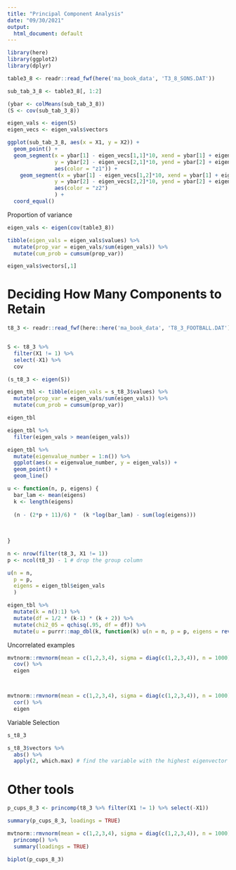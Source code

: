 ```yaml
---
title: "Principal Component Analysis"
date: "09/30/2021"
output:
  html_document: default
---
```



```r
library(here)
library(ggplot2)
library(dplyr)

table3_8 <- readr::read_fwf(here('ma_book_data', 'T3_8_SONS.DAT'))
```

```r
sub_tab_3_8 <- table3_8[, 1:2]

(ybar <- colMeans(sub_tab_3_8))
(S <- cov(sub_tab_3_8))

eigen_vals <- eigen(S)
eigen_vecs <- eigen_vals$vectors
```

```r
ggplot(sub_tab_3_8, aes(x = X1, y = X2)) +
  geom_point() +
  geom_segment(x = ybar[1] - eigen_vecs[1,1]*10, xend = ybar[1] + eigen_vecs[1,1]* 10,
               y = ybar[2] - eigen_vecs[2,1]*10, yend = ybar[2] + eigen_vecs[2,1]*10,
               aes(color = "z1")) +
    geom_segment(x = ybar[1] - eigen_vecs[1,2]*10, xend = ybar[1] + eigen_vecs[1,2]*10,
               y = ybar[2] - eigen_vecs[2,2]*10, yend = ybar[2] + eigen_vecs[2,2]*10,
               aes(color = "z2")
               ) +
  coord_equal()
```

Proportion of variance

```r

eigen_vals <- eigen(cov(table3_8))

tibble(eigen_vals = eigen_vals$values) %>% 
  mutate(prop_var = eigen_vals/sum(eigen_vals)) %>% 
  mutate(cum_prob = cumsum(prop_var))
```

```r
eigen_vals$vectors[,1]
```

# Deciding How Many Components to Retain

```r
t8_3 <- readr::read_fwf(here::here('ma_book_data', 'T8_3_FOOTBALL.DAT'))


S <- t8_3 %>% 
  filter(X1 != 1) %>% 
  select(-X1) %>% 
  cov

(s_t8_3 <- eigen(S))


```


```r
eigen_tbl <- tibble(eigen_vals = s_t8_3$values) %>% 
  mutate(prop_var = eigen_vals/sum(eigen_vals)) %>% 
  mutate(cum_prob = cumsum(prop_var))

eigen_tbl
```

```r
eigen_tbl %>% 
  filter(eigen_vals > mean(eigen_vals))
```

```r
eigen_tbl %>% 
  mutate(eigenvalue_number = 1:n()) %>% 
  ggplot(aes(x = eigenvalue_number, y = eigen_vals)) +
  geom_point() + 
  geom_line()
```

```r

u <- function(n, p, eigens) {
  bar_lam <- mean(eigens)
  k <- length(eigens)
  
  (n - (2*p + 11)/6) *  (k *log(bar_lam) - sum(log(eigens)))
  
  
  
}

n <- nrow(filter(t8_3, X1 != 1))
p <- ncol(t8_3) - 1 # drop the group column 

u(n = n,
  p = p,
  eigens = eigen_tbl$eigen_vals
  )

eigen_tbl %>% 
  mutate(k = n():1) %>% 
  mutate(df = 1/2 * (k-1) * (k + 2)) %>% 
  mutate(chi2_05 = qchisq(.95, df = df)) %>% 
  mutate(u = purrr::map_dbl(k, function(k) u(n = n, p = p, eigens = rev(eigen_tbl$eigen_vals)[1:k] )))


```



 Uncorrelated examples
 
```r

mvtnorm::rmvnorm(mean = c(1,2,3,4), sigma = diag(c(1,2,3,4)), n = 1000) %>% 
  cov() %>% 
  eigen



mvtnorm::rmvnorm(mean = c(1,2,3,4), sigma = diag(c(1,2,3,4)), n = 1000) %>% 
  cor() %>% 
  eigen


```

Variable Selection

```r
s_t8_3
```

```r
s_t8_3$vectors %>% 
  abs() %>% 
  apply(2, which.max) # find the variable with the highest eigenvector value

```


# Other tools

```r
p_cups_8_3 <- princomp(t8_3 %>% filter(X1 != 1) %>% select(-X1))

summary(p_cups_8_3, loadings = TRUE)


```

```r
mvtnorm::rmvnorm(mean = c(1,2,3,4), sigma = diag(c(1,2,3,4)), n = 1000) %>% 
  princomp() %>% 
  summary(loadings = TRUE)
```

```r
biplot(p_cups_8_3)
```

